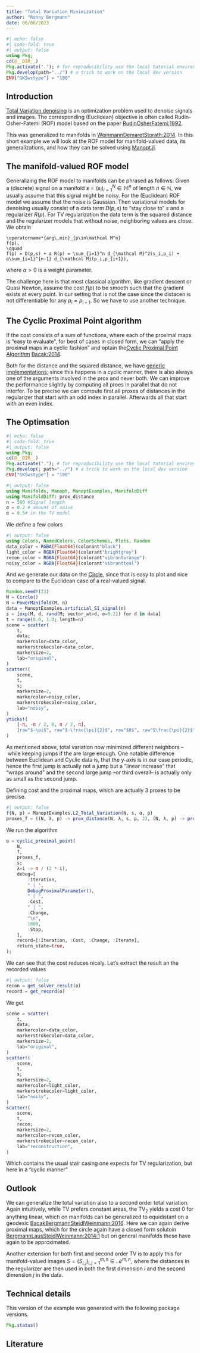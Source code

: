 ```yaml
---
title: "Total Variation Minimization"
author: "Ronny Bergmann"
date: 06/06/2023
---
```


```julia
#| echo: false
#| code-fold: true
#| output: false
using Pkg;
cd(@__DIR__)
Pkg.activate("."); # for reproducibility use the local tutorial environment.
Pkg.develop(path="../") # a trick to work on the local dev version
ENV["GKSwstype"] = "100"
```


## Introduction

[Total Variation denoising](https://en.wikipedia.org/wiki/Total_variation_denoising) is
an optimization problem used to denoise signals and images. The corresponding (Euclidean)
objective is often called Rudin-Osher-Fatemi (ROF) model based on the paper [RudinOsherFatemi:1992](@cite).

This was generalized to manifolds in [WeinmannDemaretStorath:2014](@cite). In this short example we will
look at the ROF model for manifold-valued data, its generalizations, and how they can be solved using [Manopt.jl](https://www.manoptjl.org).

## The manifold-valued ROF model

Generalizing the ROF model to manifolds can be phrased as follows: Given a (discrete) signal on a manifold $s = (s_i)_{i=1}^N \in \mathbb M^n$ of length $n \in \mathbb N$, we usually assume that this signal might be noisy. For the (Euclidean) ROF model we assume that the noise is Gaussian.
 Then variational models for denoising usually consist of a data term $D(p,s)$ to “stay close to” $s$ and a regularizer $R(p)$. For TV regularization the data term is the squared distance and the regularizer models that without noise, neighboring values are close. We obtain

 ```math
\operatorname*{arg\,min}_{p\in\mathcal M^n}
f(p),
\qquad
f(p) = D(p,s) + α R(p) = \sum_{i=1}^n d_{\mathcal M}^2(s_i,p_i) + α\sum_{i=1}^{n-1} d_{\mathcal M}(p_i,p_{i+1}),
```

where $α > 0$ is a weight parameter.

The challenge here is that most classical algorithm, like gradient descent or Quasi Newton, assume the cost $f(p)$ to be smooth such that the gradient exists at every point. In our setting that is not the case since the distacen is not differentiable for any $p_i=p_{i+1}$. So we have to use another technique.

## The Cyclic Proximal Point algorithm

If the cost consists of a sum of functions, where each of the proximal maps is “easy to evaluate”, for best of cases in closed form, we can “apply the proximal maps in a cyclic fashion” and optain the[Cyclic Proximal Point Algorithm](https://manoptjl.org/stable/solvers/cyclic_proximal_point/) [Bacak:2014](@cite).

Both for the distance and the squared distance, we have [generic implementations](https://juliamanifolds.github.io/ManifoldDiff.jl/stable/library/#Proximal-Maps); since this happens in a cyclic manner, there is also always one of the arguments involved in the prox and never both.
We can improve the performance slightly by computing all proes in parallel that do not interfer. To be precise we can compute first all proxes of distances in the regularizer that start with an odd index in parallel. Afterwards all that start with an even index.

## The Optimsation

```julia
#| echo: false
#| code-fold: true
#| output: false
using Pkg;
cd(@__DIR__)
Pkg.activate("."); # for reproducibility use the local tutorial environment.
Pkg.develop(; path="../") # a trick to work on the local dev version
ENV["GKSwstype"] = "100"
```

```julia
#| output: false
using Manifolds, Manopt, ManoptExamples, ManifoldDiff
using ManifoldDiff: prox_distance
n = 500 #Signal length
σ = 0.2 # amount of noise
α = 0.5# in the TV model
```

We define a few colors

```julia
#| output: false
using Colors, NamedColors, ColorSchemes, Plots, Random
data_color = RGBA{Float64}(colorant"black")
light_color = RGBA{Float64}(colorant"brightgrey")
recon_color = RGBA{Float64}(colorant"vibrantorange")
noisy_color = RGBA{Float64}(colorant"vibrantteal")
```

And we generate our data on the [Circle](https://juliamanifolds.github.io/Manifolds.jl/stable/manifolds/circle.html), since that is easy to plot and nice to compare to the Euclidean case of a real-valued signal.

```julia
Random.seed!(23)
M = Circle()
N = PowerManifold(M, n)
data = ManoptExamples.artificial_S1_signal(n)
s = [exp(M, d, rand(M; vector_at=d, σ=0.2)) for d in data]
t = range(0.0, 1.0; length=n)
scene = scatter(
    t,
    data;
    markercolor=data_color,
    markerstrokecolor=data_color,
    markersize=2,
    lab="original",
)
scatter!(
    scene,
    t,
    s;
    markersize=2,
    markercolor=noisy_color,
    markerstrokecolor=noisy_color,
    lab="noisy",
)
yticks!(
    [-π, -π / 2, 0, π / 2, π],
    [raw"$-\pi$", raw"$-\frac{\pi}{2}$", raw"$0$", raw"$\frac{\pi}{2}$", raw"$\pi$"],
)
```

As mentioned above, total variation now minimized different neighbors – while keeping jumps if the are large enough. One notable difference between Euclidean and Cyclic data is, that the y-axis is in our case periodic, hence the first jump is actually not a jump but a “linear increase” that “wraps around” and the second large jump –or third overall– is actually only as small as the second jump.

Defining cost and the proximal maps, which are actually 3 proxes to be precise.

```julia
#| output: false
f(N, p) = ManoptExamples.L2_Total_Variation(N, s, α, p)
proxes_f = ((N, λ, p) -> prox_distance(N, λ, s, p, 2), (N, λ, p) -> prox_TV(N, α * λ, p))
```

We run the algorithm

```julia
o = cyclic_proximal_point(
    N,
    f,
    proxes_f,
    s;
    λ=i -> π / (2 * i),
    debug=[
        :Iteration,
        " | ",
        DebugProximalParameter(),
        " | ",
        :Cost,
        " | ",
        :Change,
        "\n",
        1000,
        :Stop,
    ],
    record=[:Iteration, :Cost, :Change, :Iterate],
    return_state=true,
);
```

We can see that the cost reduces nicely. Let's extract the result an the recorded values

```julia
#| output: false
recon = get_solver_result(o)
record = get_record(o)
```

We get

```julia
scene = scatter(
    t,
    data;
    markercolor=data_color,
    markerstrokecolor=data_color,
    markersize=2,
    lab="original",
)
scatter!(
    scene,
    t,
    s;
    markersize=2,
    markercolor=light_color,
    markerstrokecolor=light_color,
    lab="noisy",
)
scatter!(
    scene,
    t,
    recon;
    markersize=2,
    markercolor=recon_color,
    markerstrokecolor=recon_color,
    lab="reconstruction",
)
```

Which contains the usual stair casing one expects for TV regularization, but here in a “cyclic manner”

## Outlook

We can generalize the total variation also to a second order total variation. Again intuitively, while TV prefers constant areas, the $\operatorname{TV}_2$ yields a cost 0 for anything linear, which on manifolds can be generalized to equidistant on a geodesic [BacakBergmannSteidlWeinmann:2016](@cite). Here we can again derive proximal maps, which for the circle again have a closed form solutoin [BergmannLausSteidlWeinmann:2014:1](@cite) but on general manifolds these have again to be approximated.

Another extension for both first and second order TV is to apply this for manifold-valued images $S = (S_{i,j})_{i,j=1}^{m,n} \in \mathcal M^{m,n}$, where the distances in the regularizer are then used in both the first dimension $i$ and the second dimension $j$  in the data.

## Technical details

This version of the example was generated with the following package versions.

```julia
Pkg.status()
```

## Literature

````{=commonmark}
```@bibliography
Pages = ["Total-Variation.md"]
Canonical=false
```
````
